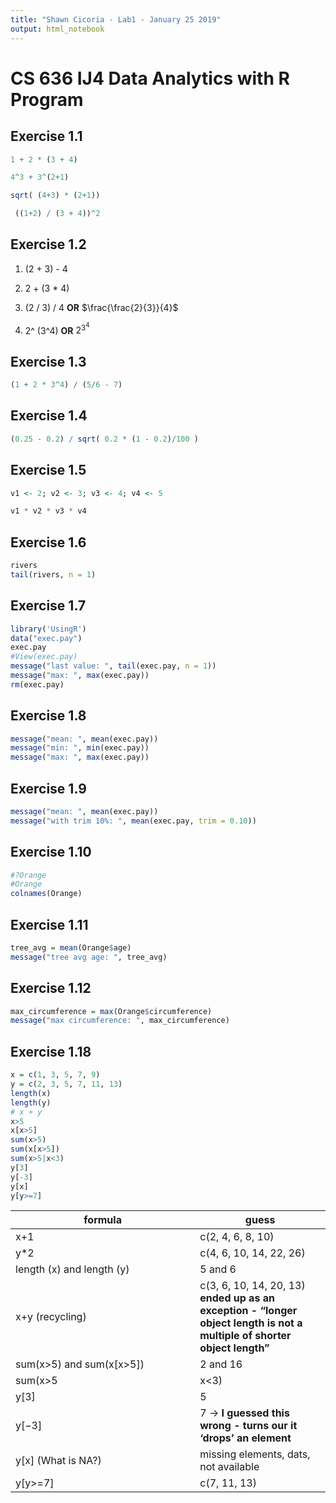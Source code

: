 ```yaml
---
title: "Shawn Cicoria - Lab1 - January 25 2019"
output: html_notebook
---
```


# CS 636 IJ4 Data Analytics with R Program

## Exercise 1.1


```r

1 + 2 * (3 + 4)

4^3 + 3^(2+1)

sqrt( (4+3) * (2+1))

 ((1+2) / (3 + 4))^2

```


## Exercise 1.2
1. (2 + 3) - 4

1. 2 + (3 * 4)

1. (2 / 3) / 4   **OR** $\frac{\frac{2}{3}}{4}$

1. 2^ (3^4)  **OR**  $2^{3^4}$


## Exercise 1.3

```r
(1 + 2 * 3^4) / (5/6 - 7)
```

## Exercise 1.4
```r
(0.25 - 0.2) / sqrt( 0.2 * (1 - 0.2)/100 )

```

## Exercise 1.5
```r
v1 <- 2; v2 <- 3; v3 <- 4; v4 <- 5

v1 * v2 * v3 * v4

```

## Exercise 1.6

```r
rivers
tail(rivers, n = 1)
```



## Exercise 1.7

```r
library('UsingR')
data("exec.pay")
exec.pay
#View(exec.pay)
message("last value: ", tail(exec.pay, n = 1))
message("max: ", max(exec.pay))
rm(exec.pay)

```

## Exercise 1.8

```r
message("mean: ", mean(exec.pay))
message("min: ", min(exec.pay))
message("max: ", max(exec.pay))
```

## Exercise 1.9 

```r
message("mean: ", mean(exec.pay))
message("with trim 10%: ", mean(exec.pay, trim = 0.10))
```

## Exercise 1.10

```r
#?Orange
#Orange
colnames(Orange)
```


## Exercise 1.11

```r

tree_avg = mean(Orange$age)
message("tree avg age: ", tree_avg)
```

## Exercise 1.12

```r
max_circumference = max(Orange$circumference)
message("max circumference: ", max_circumference)
```


## Exercise 1.18

```r
x = c(1, 3, 5, 7, 9)
y = c(2, 3, 5, 7, 11, 13)
length(x)
length(y)
# x + y
x>5
x[x>5]
sum(x>5)
sum(x[x>5])
sum(x>5|x<3)
y[3]
y[-3]
y[x]
y[y>=7] 
```


|formula|guess|
|-------|-----|
|x+1|c(2, 4, 6, 8, 10)|
|y*2|c(4, 6, 10, 14, 22, 26)|
|length (x) and length (y)|5 and 6||
x+y (recycling)|c(3, 6, 10, 14, 20, 13)  **ended up as an exception - "longer object length is not a multiple of shorter object length" **|
|sum(x>5) and sum(x[x>5])|2 and 16|
|sum(x>5|x<3)|3|
|y[3]|5|
|y[−3]|7      -> **I guessed this wrong - turns our it 'drops' an element**|
|y[x] (What is NA?)|missing elements, dats, not available|
|y[y>=7]|c(7, 11, 13)|
 
 
